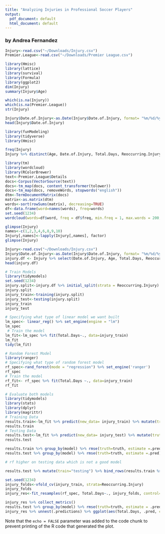 ```yaml
---
title: "Analyzing Injuries in Professional Soccer Players"
output:
  pdf_document: default
  html_document: default
---
```



### by Andrea Fernandez



```r
Injury<-read.csv("~/Downloads/Injury.csv")
Premier.League<-read.csv("~/Downloads/Premier League.csv")
```


```r
library(Hmisc)
library(lattice)
library(survival)
library(Formula)
library(ggplot2)
dim(Injury)
summary(Injury$Age)

```


```r

which(is.na(Injury))
which(is.na(Premier.League))
str(Injury)

Injury$Date.of.Injury<-as.Date(Injury$Date.of.Injury, format= "%m/%d/%y")
head(Injury$Date.of.Injury)
```


```r
library(funModeling)
library(tidyverse)
library(Hmisc)
```
```r
freq(Injury)
Injury %>% distinct(Age, Date.of.Injury, Total.Days, Reoccurring.Injury) %>% ggplot(aes(Age, fill=Reoccurring.Injury)) + geom_histogram(position="identity", alpha=0.7) 

```
```r
library(tm)
library(wordcloud)
library(RColorBrewer)
text<-Premier.League$Details
docs<-Corpus(VectorSource(text))
docs<-tm_map(docs, content_transformer(tolower))
docs<-tm_map(docs, removeWords, stopwords("english"))
dtm<-TermDocumentMatrix(docs)
matrix<-as.matrix(dtm)
words<-sort(rowSums(matrix), decreasing=TRUE)
df<-data.frame(word=names(words), freq=words)
set.seed(1234)
wordcloud(words=df$word, freq = df$freq, min.freq = 1, max.words = 200, random.order = FALSE, rot.per = 0.35, colors=brewer.pal(8, "Dark2"))

```
```r
glimpse(Injury)
names<-c(1,2,3,4,6,8,9,10)
Injury[,names]<-lapply(Injury[,names], factor)
glimpse(Injury)
```









```r
Injury<-read.csv("~/Downloads/Injury.csv")
Injury$Date.of.Injury<-as.Date(Injury$Date.of.Injury, format= "%m/%d/%y")
injury.df <- Injury %>% select(Date.of.Injury, Age, Total.Days, Reoccurring.Injury)
head(injury.df)
```

```r
# Train Models
library(tidymodels)
set.seed(1234)
injury.split<-injury.df %>% initial_split(strata = Reoccurring.Injury)
injury.split
injury_train<-training(injury.split)
injury_test<-testing(injury.split)
injury_train
injury_test
```
```r
# Specifying what type of linear model we want built
lm_spec<- linear_reg() %>% set_engine(engine = "lm")
lm_spec
 # Train the model
lm_fit<-lm_spec %>% fit(Total.Days~., data=injury_train)
lm_fit
tidy(lm_fit)
```
```r
# Random Forest Model
library(ranger)
# Specifying what type of random forest model
rf_spec<-rand_forest(mode = "regression") %>% set_engine('ranger')
rf_spec
# Train the model
rf_fit<- rf_spec %>% fit(Total.Days ~., data=injury_train)
rf_fit
```
```r
# Evaluate both models
library(tidymodels)
library(stats)
library(dplyr)
library(magrittr)
# Training Data
results.train<-lm_fit %>% predict(new_data= injury_train) %>% mutate(truth=injury_train$Total.Days, model= "lm") %>% bind_rows(rf_fit %>% predict(new_data=injury_train) %>% mutate(truth=injury_train$Total.Days, model="rf"))
results.train
# Testing Data
results.test<-lm_fit %>% predict(new_data= injury_test) %>% mutate(truth=injury_test$Total.Days, model= "lm") %>% bind_rows(rf_fit %>% predict(new_data=injury_test) %>% mutate(truth=injury_test$Total.Days, model="rf"))
results.test
```

```r
results.train %>% group_by(model) %>% rmse(truth=truth, estimate =.pred)
results.test %>% group_by(model) %>% rmse(truth=truth, estimate =.pred)

# rf higher on testing data which is not a good model

results.test %>% mutate(train="testing") %>% bind_rows(results.train %>% mutate(train="training")) %>% ggplot(aes(truth, .pred, color=model)) + geom_abline(lty=2, color="gray80") + geom_point(alpha=0.5) + facet_wrap(~train)
```
```r
set.seed(1234)
injury_folds<-vfold_cv(injury_train, strata=Reoccurring.Injury)
injury_folds
injury_res<-fit_resamples(rf_spec, Total.Days~., injury_folds, control=control_resamples(save_pred = TRUE))
```
```r
injury_res %>% collect_metrics()
results.test %>% group_by(model) %>% rmse(truth=truth, estimate = .pred)
injury_res %>% unnest(.predictions) %>% ggplot(aes(Total.Days, .pred, color=id)) + geom_abline(lty=2, color="gray80", size=1.5) + geom_point(alpha=0.5)

```


Note that the `echo = FALSE` parameter was added to the code chunk to prevent printing of the R code that generated the plot.

